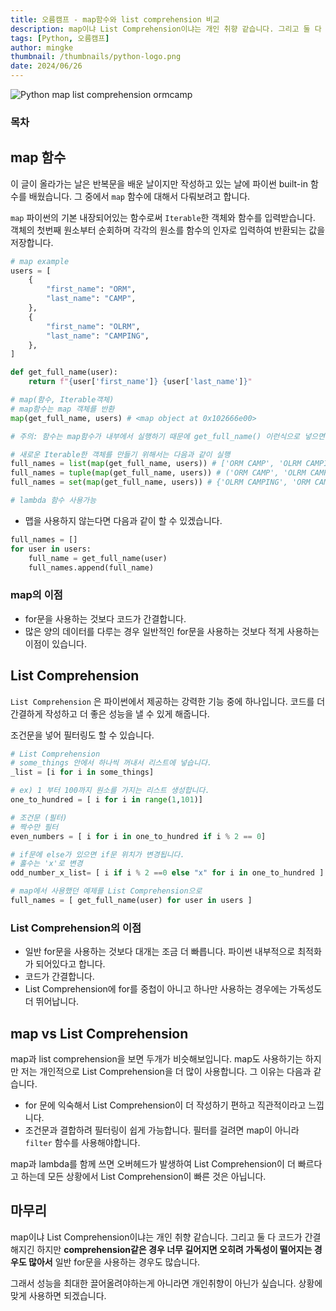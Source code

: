 ```yaml
---
title: 오름캠프 - map함수와 list comprehension 비교
description: map이냐 List Comprehension이냐는 개인 취향 같습니다. 그리고 둘 다 코드가 간결해지긴 하지만 너무 생략하면 오히려 가독성이 떨어지는 경우도 많아서 일반 for문을 사용하는 경우도 많습니다.
tags: [Python, 오름캠프]
author: mingke
thumbnail: /thumbnails/python-logo.png
date: 2024/06/26
---
```


<Image src="/thumbnails/python-logo.png" alt="Python map list comprehension ormcamp" />

### 목차

## map 함수

이 글이 올라가는 날은 반복문을 배운 날이지만 작성하고 있는 날에 파이썬 built-in 함수를 배웠습니다. 그 중에서 `map` 함수에 대해서 다뤄보려고 합니다.

`map` 파이썬의 기본 내장되어있는 함수로써 `Iterable`한 객체와 함수를 입력받습니다. 객체의 첫번째 원소부터 순회하며 각각의 원소를 함수의 인자로 입력하여 반환되는 값을 저장합니다.

```python
# map example
users = [
    {
        "first_name": "ORM",
        "last_name": "CAMP",
    },
    {
        "first_name": "OLRM",
        "last_name": "CAMPING",
    },
]

def get_full_name(user):
    return f"{user['first_name']} {user['last_name']}"

# map(함수, Iterable객체)
# map함수는 map 객체를 반환
map(get_full_name, users) # <map object at 0x102666e00>

# 주의: 함수는 map함수가 내부에서 실행하기 때문에 get_full_name() 이런식으로 넣으면 안됩니다.

# 새로운 Iterable한 객체를 만들기 위해서는 다음과 같이 실행
full_names = list(map(get_full_name, users)) # ['ORM CAMP', 'OLRM CAMPING']
full_names = tuple(map(get_full_name, users)) # ('ORM CAMP', 'OLRM CAMPING')
full_names = set(map(get_full_name, users)) # {'OLRM CAMPING', 'ORM CAMP'}

# lambda 함수 사용가능

```

- 맵을 사용하지 않는다면 다음과 같이 할 수 있겠습니다.

```python
full_names = []
for user in users:
    full_name = get_full_name(user)
    full_names.append(full_name)
```

### map의 이점

- for문을 사용하는 것보다 코드가 간결합니다.
- 많은 양의 데이터를 다루는 경우 일반적인 for문을 사용하는 것보다 적게 사용하는 이점이 있습니다.

## List Comprehension

`List Comprehension` 은 파이썬에서 제공하는 강력한 기능 중에 하나입니다. 코드를 더 간결하게 작성하고 더 좋은 성능을 낼 수 있게 해줍니다.

조건문을 넣어 필터링도 할 수 있습니다.

```python
# List Comprehension
# some_things 안에서 하나씩 꺼내서 리스트에 넣습니다.
_list = [i for i in some_things]

# ex) 1 부터 100까지 원소를 가지는 리스트 생성합니다.
one_to_hundred = [ i for i in range(1,101)]

# 조건문 (필터)
# 짝수만 필터
even_numbers = [ i for i in one_to_hundred if i % 2 == 0]

# if문에 else가 있으면 if문 위치가 변경됩니다.
# 홀수는 'x'로 변경
odd_number_x_list= [ i if i % 2 ==0 else "x" for i in one_to_hundred ]

# map에서 사용했던 예제를 List Comprehension으로
full_names = [ get_full_name(user) for user in users ]
```

### List Comprehension의 이점

- 일반 for문을 사용하는 것보다 대개는 조금 더 빠릅니다. 파이썬 내부적으로 최적화가 되어있다고 합니다.
- 코드가 간결합니다.
- List Comprehension에 for를 중첩이 아니고 하나만 사용하는 경우에는 가독성도 더 뛰어납니다.

## map vs List Comprehension

map과 list comprehension을 보면 두개가 비슷해보입니다. map도 사용하기는 하지만 저는 개인적으로 List Comprehension을 더 많이 사용합니다. 그 이유는 다음과 같습니다.

- for 문에 익숙해서 List Comprehension이 더 작성하기 편하고 직관적이라고 느낍니다.
- 조건문과 결합하려 필터링이 쉽게 가능합니다. 필터를 걸려면 map이 아니라 `filter` 함수를 사용해야합니다.

map과 lambda를 함께 쓰면 오버헤드가 발생하여 List Comprehension이 더 빠르다고 하는데 모든 상황에서 List Comprehension이 빠른 것은 아닙니다.

## 마무리

map이냐 List Comprehension이냐는 개인 취향 같습니다. 그리고 둘 다 코드가 간결해지긴 하지만 **comprehension같은 경우 너무 길어지면 오히려 가독성이 떨어지는 경우도 많아서** 일반 for문을 사용하는 경우도 많습니다.

그래서 성능을 최대한 끌어올려야하는게 아니라면 개인취향이 아닌가 싶습니다. 상황에 맞게 사용하면 되겠습니다.
